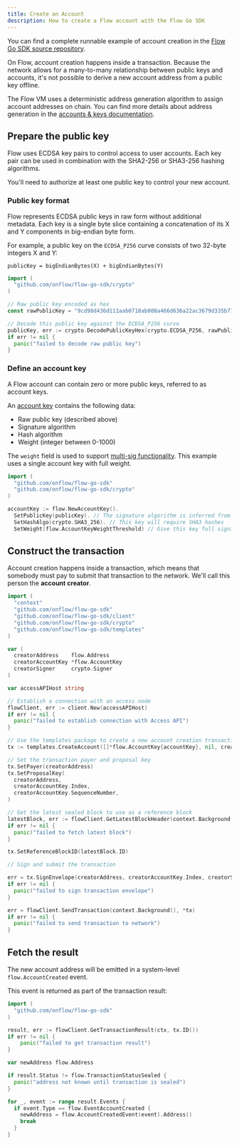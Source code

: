 ```yaml
---
title: Create an Account
description: How to create a Flow account with the Flow Go SDK
---
```


<Callout type="info">

You can find a complete runnable example of account creation in the
[Flow Go SDK source repository](https://github.com/onflow/flow-go-sdk/blob/master/examples/create_account/main.go).

</Callout>

On Flow, account creation happens inside a transaction.
Because the network allows for a many-to-many relationship between public keys and accounts,
it's not possible to derive a new account address from a public key offline.

The Flow VM uses a deterministic address generation algorithm to assign account addresses
on chain. You can find more details about address generation in the
[accounts & keys documentation](/concepts/accounts-and-keys).

## Prepare the public key

Flow uses ECDSA key pairs to control access to user accounts.
Each key pair can be used in combination with the SHA2-256 or SHA3-256 hashing algorithms.

You'll need to authorize at least one public key to control your new account.

### Public key format

Flow represents ECDSA public keys in raw form without additional metadata.
Each key is a single byte slice containing a concatenation of its X and Y components in big-endian byte form.

For example, a public key on the `ECDSA_P256` curve consists of two 32-byte integers X and Y:

```
publicKey = bigEndianBytes(X) + bigEndianBytes(Y)
```

```go
import (
  "github.com/onflow/flow-go-sdk/crypto"
)

// Raw public key encoded as hex
const rawPublicKey = "9cd98d436d111aab0718ab008a466d636a22ac3679d335b77e33ef7c52d9c8ce47cf5ad71ba38cedd336402aa62d5986dc224311383383c09125ec0636c0b042"

// Decode this public key against the ECDSA_P256 curve
publicKey, err := crypto.DecodePublicKeyHex(crypto.ECDSA_P256, rawPublicKey)
if err != nil {
  panic("failed to decode raw public key")
}
```

### Define an account key

A Flow account can contain zero or more public keys, referred to as account keys.

An [account key](/concepts/accounts-and-keys/#keys) contains the following data:

- Raw public key (described above)
- Signature algorithm
- Hash algorithm
- Weight (integer between 0-1000)

The `weight` field is used to support [multi-sig functionality](/concepts/accounts-and-keys/#weighted-keys).
This example uses a single account key with full weight.

```go
import (
  "github.com/onflow/flow-go-sdk"
  "github.com/onflow/flow-go-sdk/crypto"
)

accountKey := flow.NewAccountKey().
  SetPublicKey(publicKey). // The signature algorithm is inferred from the public key
  SetHashAlgo(crypto.SHA3_256). // This key will require SHA3 hashes
  SetWeight(flow.AccountKeyWeightThreshold) // Give this key full signing weight
```

## Construct the transaction

Account creation happens inside a transaction, which means that somebody must
pay to submit that transaction to the network. We'll call this person the **account creator**.

```go
import (
  "context"
  "github.com/onflow/flow-go-sdk"
  "github.com/onflow/flow-go-sdk/client"
  "github.com/onflow/flow-go-sdk/crypto"
  "github.com/onflow/flow-go-sdk/templates"
)

var (
  creatorAddress    flow.Address
  creatorAccountKey *flow.AccountKey
  creatorSigner     crypto.Signer
)

var accessAPIHost string

// Establish a connection with an access node
flowClient, err := client.New(accessAPIHost)
if err != nil {
  panic("failed to establish connection with Access API")
}

// Use the templates package to create a new account creation transaction
tx := templates.CreateAccount([]*flow.AccountKey{accountKey}, nil, creatorAddress)

// Set the transaction payer and proposal key
tx.SetPayer(creatorAddress)
tx.SetProposalKey(
  creatorAddress,
  creatorAccountKey.Index,
  creatorAccountKey.SequenceNumber,
)

// Get the latest sealed block to use as a reference block
latestBlock, err := flowClient.GetLatestBlockHeader(context.Background(), true)
if err != nil {
  panic("failed to fetch latest block")
}

tx.SetReferenceBlockID(latestBlock.ID)

// Sign and submit the transaction

err = tx.SignEnvelope(creatorAddress, creatorAccountKey.Index, creatorSigner)
if err != nil {
  panic("failed to sign transaction envelope")
}

err = flowClient.SendTransaction(context.Background(), *tx)
if err != nil {
  panic("failed to send transaction to network")
}
```

## Fetch the result

The new account address will be emitted in a system-level `flow.AccountCreated` event.

This event is returned as part of the transaction result:

```go
import (
  "github.com/onflow/flow-go-sdk"
)

result, err := flowClient.GetTransactionResult(ctx, tx.ID())
if err != nil {
    panic("failed to get transaction result")
}

var newAddress flow.Address

if result.Status != flow.TransactionStatusSealed {
  panic("address not known until transaction is sealed")
}

for _, event := range result.Events {
  if event.Type == flow.EventAccountCreated {
    newAddress = flow.AccountCreatedEvent(event).Address()
    break
  }
}
```
